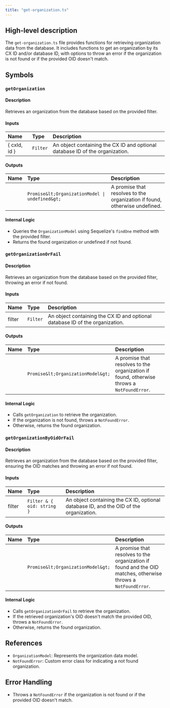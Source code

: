 ```yaml
---
title: "get-organization.ts"
---
```


## High-level description
The `get-organization.ts` file provides functions for retrieving organization data from the database. It includes functions to get an organization by its CX ID and/or database ID, with options to throw an error if the organization is not found or if the provided OID doesn't match.

## Symbols

### `getOrganization`
#### Description
Retrieves an organization from the database based on the provided filter.

#### Inputs
| Name | Type | Description |
|:-----|:-----|:------------|
| { cxId, id } | `Filter` | An object containing the CX ID and optional database ID of the organization. |

#### Outputs
| Name | Type | Description |
|:-----|:-----|:------------|
|  | `Promise&lt;OrganizationModel \| undefined&gt;` | A promise that resolves to the organization if found, otherwise undefined. |

#### Internal Logic
- Queries the `OrganizationModel` using Sequelize's `findOne` method with the provided filter.
- Returns the found organization or undefined if not found.

### `getOrganizationOrFail`
#### Description
Retrieves an organization from the database based on the provided filter, throwing an error if not found.

#### Inputs
| Name | Type | Description |
|:-----|:-----|:------------|
| filter | `Filter` | An object containing the CX ID and optional database ID of the organization. |

#### Outputs
| Name | Type | Description |
|:-----|:-----|:------------|
|  | `Promise&lt;OrganizationModel&gt;` | A promise that resolves to the organization if found, otherwise throws a `NotFoundError`. |

#### Internal Logic
- Calls `getOrganization` to retrieve the organization.
- If the organization is not found, throws a `NotFoundError`.
- Otherwise, returns the found organization.

### `getOrganizationByOidOrFail`
#### Description
Retrieves an organization from the database based on the provided filter, ensuring the OID matches and throwing an error if not found.

#### Inputs
| Name | Type | Description |
|:-----|:-----|:------------|
| filter | `Filter & { oid: string }` | An object containing the CX ID, optional database ID, and the OID of the organization. |

#### Outputs
| Name | Type | Description |
|:-----|:-----|:------------|
|  | `Promise&lt;OrganizationModel&gt;` | A promise that resolves to the organization if found and the OID matches, otherwise throws a `NotFoundError`. |

#### Internal Logic
- Calls `getOrganizationOrFail` to retrieve the organization.
- If the retrieved organization's OID doesn't match the provided OID, throws a `NotFoundError`.
- Otherwise, returns the found organization.

## References
- `OrganizationModel`: Represents the organization data model.
- `NotFoundError`: Custom error class for indicating a not found organization.

## Error Handling
- Throws a `NotFoundError` if the organization is not found or if the provided OID doesn't match. 

